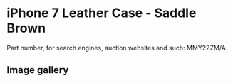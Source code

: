 
# iPhone 7 Leather Case - Saddle Brown

Part number, for search engines, auction websites and such: MMY22ZM/A

## Image gallery

<div style={{ width: "768px" }}>
  <GalleryComponent
    images={[
      {
        original: "/everysource/MMY22.png",
        thumbnail: "/everypreview/MMY22.png",
      },
      {
        original: "/everysource/MMY22_AV1_GOLD.png",
        thumbnail: "/everypreview/MMY22_AV1_GOLD.png",
      },
      {
        original: "/everysource/MMY22_AV1_JET_BLACK.png",
        thumbnail: "/everypreview/MMY22_AV1_JET_BLACK.png",
      },
      {
        original: "/everysource/MMY22_AV1_RED.png",
        thumbnail: "/everypreview/MMY22_AV1_RED.png",
      },
      {
        original: "/everysource/MMY22_AV1_SILVER.png",
        thumbnail: "/everypreview/MMY22_AV1_SILVER.png",
      },
      {
        original: "/everysource/MMY22_AV2.png",
        thumbnail: "/everypreview/MMY22_AV2.png",
      }
    ]}
  />
</div>